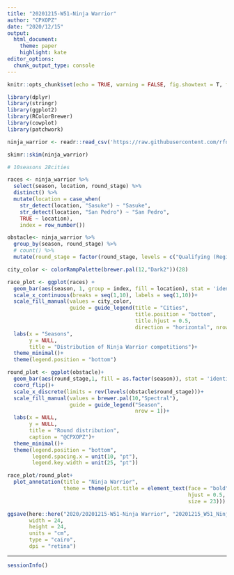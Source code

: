 ```yaml
---
title: "20201215-W51-Ninja Warrior"
author: "CPXOPZ"
date: "2020/12/15"
output:
  html_document:
    theme: paper
    highlight: kate
editor_options: 
  chunk_output_type: console
---
```


```r
knitr::opts_chunk$set(echo = TRUE, warning = FALSE, fig.showtext = T, fig.retina = 1)
```

```r
library(dplyr)
library(stringr)
library(ggplot2)
library(RColorBrewer)
library(cowplot)
library(patchwork)
```

```r
ninja_warrior <- readr::read_csv('https://raw.githubusercontent.com/rfordatascience/tidytuesday/master/data/2020/2020-12-15/ninja_warrior.csv')
```

```r
skimr::skim(ninja_warrior)

# 10seasons 28cities

races <- ninja_warrior %>% 
  select(season, location, round_stage) %>% 
  distinct() %>% 
  mutate(location = case_when(
    str_detect(location, "Sasuke") ~ "Sasuke",
    str_detect(location, "San Pedro") ~ "San Pedro",
    TRUE ~ location),
    index = row_number())

obstacle<- ninja_warrior %>% 
  group_by(season, round_stage) %>% 
  # count() %>% 
  mutate(round_stage = factor(round_stage, levels = c("Qualifying (Regional/City)","Finals (Regional/City)","Qualifying","Semi-Finals","National Finals - Stage 1","National Finals - Stage 2","National Finals - Stage 3","National Finals - Stage 4"), ordered = T))

```

```r
city_color <- colorRampPalette(brewer.pal(12,"Dark2"))(28)

race_plot <- ggplot(races) +
  geom_bar(aes(season, 1, group = index, fill = location), stat = 'identity', color = "white", size = 1.5)+
  scale_x_continuous(breaks = seq(1,10), labels = seq(1,10))+
  scale_fill_manual(values = city_color,
                    guide = guide_legend(title = "Cities",
                                         title.position = "bottom",
                                         title.hjust = 0.5,
                                         direction = "horizontal", nrow = 4))+
  labs(x = "Seasons",
       y = NULL,
       title = "Distribution of Ninja Warrior competitions")+
  theme_minimal()+
  theme(legend.position = "bottom")

round_plot <- ggplot(obstacle)+
  geom_bar(aes(round_stage,1, fill = as.factor(season)), stat = 'identity')+
  coord_flip()+
  scale_x_discrete(limits = rev(levels(obstacle$round_stage)))+
  scale_fill_manual(values = brewer.pal(10,"Spectral"),
                    guide = guide_legend("Season",
                                         nrow = 1))+
  labs(x = NULL,
       y = NULL,
       title = "Round distribution",
       caption = "@CPXOPZ")+
  theme_minimal()+
  theme(legend.position = "bottom",
        legend.spacing.x = unit(10, "pt"),
        legend.key.width = unit(25, "pt"))

race_plot/round_plot+
  plot_annotation(title = "Ninja Warrior",
                  theme = theme(plot.title = element_text(face = "bold",
                                                          hjust = 0.5,
                                                          size = 23)))

ggsave(here::here("2020/20201215-W51-Ninja Warrior", "20201215_W51_Ninja_Warrior.png"),
       width = 24,
       height = 24,
       units = "cm",
       type = "cairo",
       dpi = "retina")
```

***

```r
sessionInfo()
```